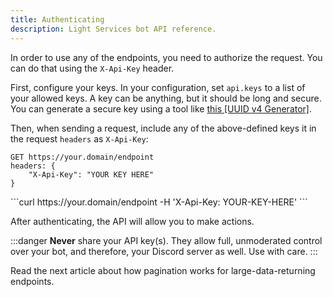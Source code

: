 ```yaml
---
title: Authenticating
description: Light Services bot API reference.
---
```



In order to use any of the endpoints, you need to authorize the request. You can do that using the `X-Api-Key` header.

First, configure your keys. In your configuration, set `api.keys` to a list of your allowed keys. A key can be anything, but it should be long and secure. You can generate a secure key using a tool like [this [UUID v4 Generator]](https://www.uuidgenerator.net/version4).

Then, when sending a request, include any of the above-defined keys it in the request `headers` as `X-Api-Key`:

```http
GET https://your.domain/endpoint
headers: {
	"X-Api-Key": "YOUR KEY HERE"
}
```

<Tabs>
	<TabItem label="curl">```curl https://your.domain/endpoint -H 'X-Api-Key: YOUR-KEY-HERE' ```</TabItem>
</Tabs>

After authenticating, the API will allow you to make actions.

:::danger
**Never** share your API key(s). They allow full, unmoderated control over your bot, and therefore, your Discord server as well. Use with care.
:::

Read the next article about how pagination works for large-data-returning endpoints.
